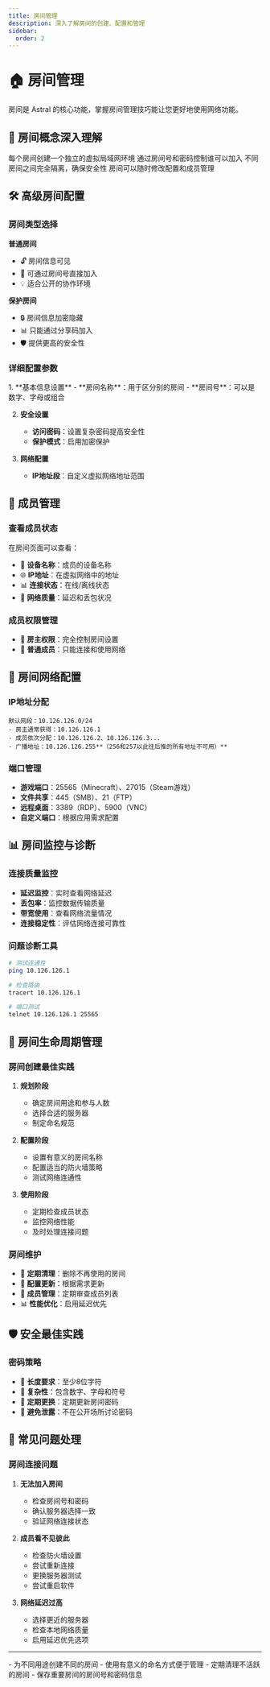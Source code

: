 ```yaml
---
title: 房间管理
description: 深入了解房间的创建、配置和管理
sidebar:
  order: 2
---
```



# 🏠 房间管理

房间是 Astral 的核心功能，掌握房间管理技巧能让您更好地使用网络功能。

## 🎯 房间概念深入理解

<CardGrid>
  <Card title="🌐 虚拟局域网" icon="puzzle">
    每个房间创建一个独立的虚拟局域网环境
  </Card>
  <Card title="🔐 访问控制" icon="shield">
    通过房间号和密码控制谁可以加入
  </Card>
  <Card title="📡 网络隔离" icon="star">
    不同房间之间完全隔离，确保安全性
  </Card>
  <Card title="⚡ 动态配置" icon="rocket">
    房间可以随时修改配置和成员管理
  </Card>
</CardGrid>

## 🛠️ 高级房间配置

### 房间类型选择

**普通房间**
- 🔓 房间信息可见
- 📱 可通过房间号直接加入
- 💡 适合公开的协作环境

**保护房间**
- 🔒 房间信息加密隐藏
- 📊 只能通过分享码加入
- 🛡️ 提供更高的安全性

### 详细配置参数

<Steps>
1. **基本信息设置**
   - **房间名称**：用于区分别的房间
   - **房间号**：可以是数字、字母或组合

2. **安全设置**
   - **访问密码**：设置复杂密码提高安全性
   - **保护模式**：启用加密保护

3. **网络配置**
   - **IP地址段**：自定义虚拟网络地址范围
</Steps>

## 👥 成员管理

### 查看成员状态
在房间页面可以查看：
- 📱 **设备名称**：成员的设备名称
- 🌐 **IP地址**：在虚拟网络中的地址
- 📊 **连接状态**：在线/离线状态
- 📡 **网络质量**：延迟和丢包状况

### 成员权限管理
- 👑 **房主权限**：完全控制房间设置
- 👤 **普通成员**：只能连接和使用网络

## 🔧 房间网络配置

### IP地址分配
```
默认网段：10.126.126.0/24
- 房主通常获得：10.126.126.1
- 成员依次分配：10.126.126.2、10.126.126.3...
- 广播地址：10.126.126.255**（256和257以此往后推的所有地址不可用）**
```

### 端口管理
- **游戏端口**：25565（Minecraft）、27015（Steam游戏）
- **文件共享**：445（SMB）、21（FTP）
- **远程桌面**：3389（RDP）、5900（VNC）
- **自定义端口**：根据应用需求配置

## 📊 房间监控与诊断

### 连接质量监控
- **延迟监控**：实时查看网络延迟
- **丢包率**：监控数据传输质量
- **带宽使用**：查看网络流量情况
- **连接稳定性**：评估网络连接可靠性

### 问题诊断工具
```bash
# 测试连通性
ping 10.126.126.1

# 检查路由
tracert 10.126.126.1

# 端口测试
telnet 10.126.126.1 25565
```

## 🔄 房间生命周期管理

### 房间创建最佳实践
1. **规划阶段**
   - 确定房间用途和参与人数
   - 选择合适的服务器
   - 制定命名规范

2. **配置阶段**
   - 设置有意义的房间名称
   - 配置适当的防火墙策略
   - 测试网络连通性

3. **使用阶段**
   - 定期检查成员状态
   - 监控网络性能
   - 及时处理连接问题

### 房间维护
- 🧹 **定期清理**：删除不再使用的房间
- 🔄 **配置更新**：根据需求更新
- 👥 **成员管理**：定期审查成员列表
- 📊 **性能优化**：启用延迟优先

## 🛡️ 安全最佳实践

### 密码策略
- 📏 **长度要求**：至少8位字符
- 🔀 **复杂性**：包含数字、字母和符号
- 🔄 **定期更换**：定期更新房间密码
- 🚫 **避免泄露**：不在公开场所讨论密码

## 🚨 常见问题处理

### 房间连接问题
1. **无法加入房间**
   - 检查房间号和密码
   - 确认服务器选择一致
   - 验证网络连接状态

2. **成员看不见彼此**
   - 检查防火墙设置
   - 尝试重新连接
   - 更换服务器测试
   - 尝试重启软件

3. **网络延迟过高**
   - 选择更近的服务器
   - 检查本地网络质量
   - 启用延迟优先选项

---

<Aside type="tip" title="房间管理技巧">
- 为不同用途创建不同的房间
- 使用有意义的命名方式便于管理
- 定期清理不活跃的房间
- 保存重要房间的房间号和密码信息
</Aside>
